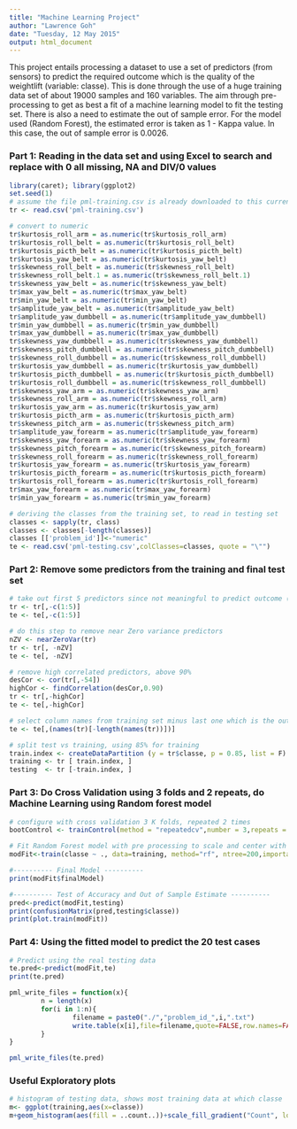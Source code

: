 ```yaml
---
title: "Machine Learning Project"
author: "Lawrence Goh"
date: "Tuesday, 12 May 2015"
output: html_document
---
```


This project entails processing a dataset to use a set of predictors (from sensors) to predict the required outcome which is the quality of the weightlift (variable: classe). This is done through the use of a huge training data set of about 19000 samples and 160 variables. The aim through pre-processing to get as best a fit of a machine learning model to fit the testing set. There is also a need to estimate the out of sample error. For the model used (Random Forest), the estimated error is taken as 1 - Kappa value. In this case, the out of sample error is 0.0026.

<h3>Part 1: Reading in the data set and using Excel to search and replace with 0 all missing, NA and DIV/0 values </h3>
```r
library(caret); library(ggplot2)
set.seed(1)
# assume the file pml-training.csv is already downloaded to this current dir
tr <- read.csv('pml-training.csv')

# convert to numeric
tr$kurtosis_roll_arm = as.numeric(tr$kurtosis_roll_arm)
tr$kurtosis_roll_belt = as.numeric(tr$kurtosis_roll_belt)
tr$kurtosis_picth_belt = as.numeric(tr$kurtosis_picth_belt)
tr$kurtosis_yaw_belt = as.numeric(tr$kurtosis_yaw_belt)
tr$skewness_roll_belt = as.numeric(tr$skewness_roll_belt)
tr$skewness_roll_belt.1 = as.numeric(tr$skewness_roll_belt.1)
tr$skewness_yaw_belt = as.numeric(tr$skewness_yaw_belt)
tr$max_yaw_belt = as.numeric(tr$max_yaw_belt)
tr$min_yaw_belt = as.numeric(tr$min_yaw_belt)
tr$amplitude_yaw_belt = as.numeric(tr$amplitude_yaw_belt)
tr$amplitude_yaw_dumbbell = as.numeric(tr$amplitude_yaw_dumbbell)
tr$min_yaw_dumbbell = as.numeric(tr$min_yaw_dumbbell)
tr$max_yaw_dumbbell = as.numeric(tr$max_yaw_dumbbell)
tr$skewness_yaw_dumbbell = as.numeric(tr$skewness_yaw_dumbbell)
tr$skewness_pitch_dumbbell = as.numeric(tr$skewness_pitch_dumbbell)
tr$skewness_roll_dumbbell = as.numeric(tr$skewness_roll_dumbbell)
tr$kurtosis_yaw_dumbbell = as.numeric(tr$kurtosis_yaw_dumbbell)
tr$kurtosis_picth_dumbbell = as.numeric(tr$kurtosis_picth_dumbbell)
tr$kurtosis_roll_dumbbell = as.numeric(tr$skewness_roll_dumbbell)
tr$skewness_yaw_arm = as.numeric(tr$skewness_yaw_arm)
tr$skewness_roll_arm = as.numeric(tr$skewness_roll_arm)
tr$kurtosis_yaw_arm = as.numeric(tr$kurtosis_yaw_arm)
tr$kurtosis_picth_arm = as.numeric(tr$kurtosis_picth_arm)
tr$skewness_pitch_arm = as.numeric(tr$skewness_pitch_arm)
tr$amplitude_yaw_forearm = as.numeric(tr$amplitude_yaw_forearm)
tr$skewness_yaw_forearm = as.numeric(tr$skewness_yaw_forearm)
tr$skewness_pitch_forearm = as.numeric(tr$skewness_pitch_forearm)
tr$skewness_roll_forearm = as.numeric(tr$skewness_roll_forearm)
tr$kurtosis_yaw_forearm = as.numeric(tr$kurtosis_yaw_forearm)
tr$kurtosis_picth_forearm = as.numeric(tr$kurtosis_picth_forearm)
tr$kurtosis_roll_forearm = as.numeric(tr$kurtosis_roll_forearm)
tr$max_yaw_forearm = as.numeric(tr$max_yaw_forearm)
tr$min_yaw_forearm = as.numeric(tr$min_yaw_forearm)

# deriving the classes from the training set, to read in testing set
classes <- sapply(tr, class)
classes <- classes[-length(classes)]
classes [['problem_id']]<-"numeric"
te <- read.csv('pml-testing.csv',colClasses=classes, quote = "\"")

```
<h3>Part 2: Remove some predictors from the training and final test set </h3>
```r
# take out first 5 predictors since not meaningful to predict outcome (serial no, user_name, timestamps)
tr <- tr[,-c(1:5)]
te <- te[,-c(1:5)]

# do this step to remove near Zero variance predictors
nZV <- nearZeroVar(tr)
tr <- tr[, -nZV]
te <- te[, -nZV]

# remove high correlated predictors, above 90%
desCor <- cor(tr[,-54])
highCor <- findCorrelation(desCor,0.90)
tr <- tr[,-highCor]
te <- te[,-highCor]

# select column names from training set minus last one which is the outcome
te <- te[,(names(tr)[-length(names(tr))])]

# split test vs training, using 85% for training
train.index <- createDataPartition (y = tr$classe, p = 0.85, list = F)
training <- tr [ train.index, ]
testing  <- tr [-train.index, ]

```
<h3>Part 3: Do Cross Validation using 3 folds and 2 repeats, do Machine Learning using Random forest model </h3>
```r
# configure with cross validation 3 K folds, repeated 2 times
bootControl <- trainControl(method = "repeatedcv",number = 3,repeats = 2)

# Fit Random Forest model with pre processing to scale and center with 200 trees
modFit<-train(classe ~ ., data=training, method="rf", ntree=200,importance=T,do.trace = 10033, trControl = bootControl, preProcess = c("scale","center"),na.action=na.omit)

#---------- Final Model ----------
print(modFit$finalModel)

#---------- Test of Accuracy and Out of Sample Estimate ----------
pred<-predict(modFit,testing)
print(confusionMatrix(pred,testing$classe))
print(plot.train(modFit))

```
<h3>Part 4: Using the fitted model to predict the 20 test cases </h3>
```r
# Predict using the real testing data
te.pred<-predict(modFit,te)
print(te.pred)

pml_write_files = function(x){
        n = length(x)
        for(i in 1:n){
                filename = paste0("./","problem_id_",i,".txt")
                write.table(x[i],file=filename,quote=FALSE,row.names=FALSE,col.names=FALSE)
        }
}

pml_write_files(te.pred)

```
<h3>Useful Exploratory plots </h3>
```r

# histogram of testing data, shows most training data at which classe
m<- ggplot(training,aes(x=classe))
m+geom_histogram(aes(fill = ..count..))+scale_fill_gradient("Count", low = "green", high = "red")



```
